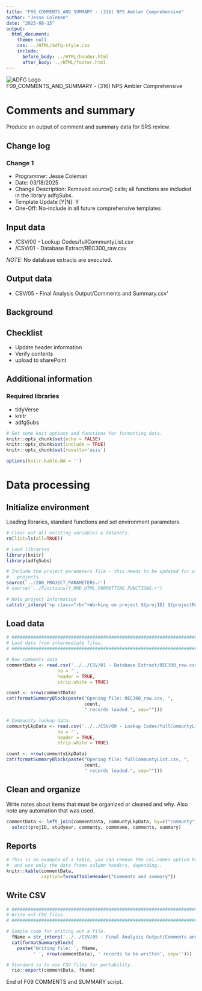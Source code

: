 ```yaml
---
title: "F09_COMMENTS_AND_SUMMARY - (316) NPS Ambler Comprehensive"
author: "Jesse Coleman"
date: "2025-08-15"
output:
  html_document:
    theme: null
    css: ../HTML/adfg-style.css
    include:
      before_body: ../HTML/header.html
      after_body: ../HTML/footer.html
---
```

<div class="title-container">
  <img class="title-logo" src="../HTML/adfg_logo.png" alt="ADFG Logo"/>
  <div class="title">F09_COMMENTS_AND_SUMMARY - (316) NPS Ambler Comprehensive</div>
</div>

# Comments and summary
Produce an output of comment and summary data for SRS review.

## Change log

### Change 1
- Programmer: Jesse Coleman
- Date: 03/18/2025
- Change Description: Removed source() calls; all functions are included in the library adfgSubs.
- Template Update [Y|N]: Y
- One-Off: No-include in all future comprehensive templates 

## Input data

- /CSV/00 - Lookup Codes/fullCommuntyList.csv  
- /CSV/01 - Database Extract/REC300_raw.csv  

*NOTE:* No database extracts are executed.
 
## Output data

- CSV/05 - Final Analysis Output/Comments and Summary.csv'

## Background

## Checklist
- Update header information  
- Verify contents  
- upload to sharePoint  

## Additional information

### Required libraries 
- tidyVerse  
- knitr
- adfgSubs

```r

# Set some knit options and functions for formatting data.
knitr::opts_chunk$set(echo = FALSE)
knitr::opts_chunk$set(include = TRUE)
knitr::opts_chunk$set(results='asis')

options(knitr.kable.NA = '')

```

# Data processing

## Initialize environment

Loading libraries, standard functions and set environment parameters.

```r

# Clear out all existing variables & datasets.
rm(list=ls(all=TRUE))

# Load libraries
library(knitr)
library(adfgSubs)

# Include the project parameters file - this needs to be updated for all 
#   projects.
source('../Z00_PROJECT_PARAMETERS.r')
# source('../Functions/f_RMD_HTML_FORMATTING_FUNCTIONS.r')

# Note project information
cat(str_interp('<p class="rbn">Working on project ${projID} ${projectName} - ${studyear}</p>'))

```

## Load data

```r

# ##############################################################################
# Load data from intermediate files.
# ##############################################################################

# Raw comments data
commentData <- read.csv('../../CSV/01 - Database Extract/REC300_raw.csv',
                   na = '', 
                   header = TRUE, 
                   strip.white = TRUE)

count <- nrow(commentData)
cat(formatSummaryBlock(paste("Opening file: REC300_raw.csv, ", 
                             count, 
                             " records loaded.", sep="")))

# Community lookup data.
communtyLkpData <- read.csv('../../CSV/00 - Lookup Codes/fullCommuntyList.csv',
                   na = '', 
                   header = TRUE, 
                   strip.white = TRUE)

count <- nrow(communtyLkpData)
cat(formatSummaryBlock(paste("Opening file: fullCommuntyList.csv, ", 
                             count, 
                             " records loaded.", sep="")))

```


## Clean and organize

Write notes about items that must be organized or cleaned and why. Also note any automation that was used.

```r

commentData <- left_join(commentData, communtyLkpData, by=c("communty")) %>%
  select(projID, studyear, communty, commname, comments, summary)


```


## Reports

```r
# This is an example of a table, you can remove the col.names option here
#  and use only the data frame column headers, depending..
knitr::kable(commentData,
             caption=formatTableHeader("Comments and summary"))

```


## Write CSV

```r

# ##############################################################################
# Write out CSV files.
# ##############################################################################

# Sample code for writing out a file.
  fName = str_interp('../../CSV/05 - Final Analysis Output/Comments and Summary.csv')
  cat(formatSummaryBlock(
    paste('Writing file: ', fName, 
          ' ', nrow(commentData), ' records to be written', sep='')))

# Standard is to use CSV files for portability.
  rio::export(commentData, fName)

```

<p class="h1footer"> End of F09 COMMENTS and SUMMARY script. </p>
